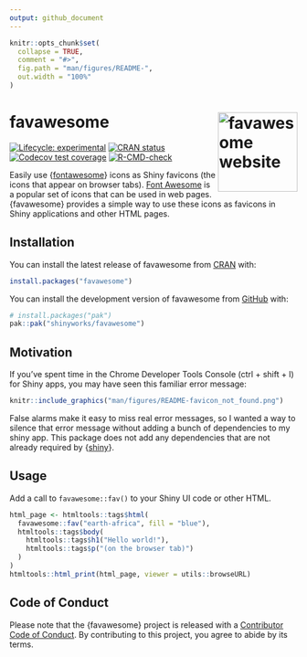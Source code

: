 ```yaml
---
output: github_document
---
```


<!-- README.md is generated from README.Rmd. Please edit that file -->

```r
knitr::opts_chunk$set(
  collapse = TRUE,
  comment = "#>",
  fig.path = "man/figures/README-",
  out.width = "100%"
)
```

# favawesome <a href="https://favawesome.shinyworks.org"><img src="man/figures/logo.png" align="right" height="139" alt="favawesome website" /></a>

<!-- badges: start -->
[![Lifecycle: experimental](https://img.shields.io/badge/lifecycle-experimental-orange.svg)](https://lifecycle.r-lib.org/articles/stages.html#experimental)
[![CRAN status](https://www.r-pkg.org/badges/version/favawesome)](https://CRAN.R-project.org/package=favawesome)
[![Codecov test coverage](https://codecov.io/gh/shinyworks/favawesome/graph/badge.svg)](https://app.codecov.io/gh/shinyworks/favawesome)
[![R-CMD-check](https://github.com/shinyworks/favawesome/actions/workflows/R-CMD-check.yaml/badge.svg)](https://github.com/shinyworks/favawesome/actions/workflows/R-CMD-check.yaml)
<!-- badges: end -->

Easily use {[fontawesome](https://rstudio.github.io/fontawesome/)} icons as Shiny favicons (the icons that appear on browser tabs).
[Font Awesome](https://fontawesome.com/) is a popular set of icons that can be used in web pages.
{favawesome} provides a simple way to use these icons as favicons in Shiny applications and other HTML pages.

## Installation

::: {.pkgdown-release}
You can install the latest release of favawesome from [CRAN](https://CRAN.R-project.org) with:

``` r
install.packages("favawesome")
```
:::

::: {.pkgdown-devel}
You can install the development version of favawesome from [GitHub](https://github.com/) with:

``` r
# install.packages("pak")
pak::pak("shinyworks/favawesome")
```
:::

## Motivation

If you've spent time in the Chrome Developer Tools Console (ctrl + shift + I) for Shiny apps, you may have seen this familiar error message:

```r
knitr::include_graphics("man/figures/README-favicon_not_found.png")
```

False alarms make it easy to miss real error messages, so I wanted a way to silence that error message without adding a bunch of dependencies to my shiny app.
This package does not add any dependencies that are not already required by {[shiny](https://shiny.posit.co/r/)}.

## Usage

Add a call to `favawesome::fav()` to your Shiny UI code or other HTML.

``` r
html_page <- htmltools::tags$html(
  favawesome::fav("earth-africa", fill = "blue"),
  htmltools::tags$body(
    htmltools::tags$h1("Hello world!"),
    htmltools::tags$p("(on the browser tab)")
  )
)
htmltools::html_print(html_page, viewer = utils::browseURL)
```

## Code of Conduct

Please note that the {favawesome} project is released with a [Contributor Code of Conduct](https://favawesome.shinyworks.org/CODE_OF_CONDUCT.html). By contributing to this project, you agree to abide by its terms.
